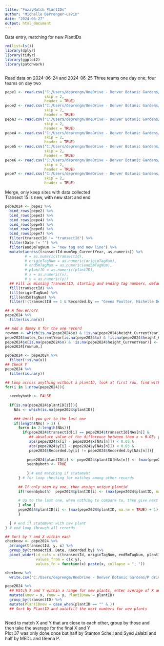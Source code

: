 ```yaml
---
title: "FuzzyMatch PlantIDs"
author: "Michelle DePrenger-Levin"
date: "2024-06-27"
output: html_document
---
```


Data entry, matching for new PlantIDs
```r

rm(list=ls()) 
library(dplyr)
library(tidyr)
library(ggplot2)
library(patchwork)



```


Read data on 2024-06-24 and 2024-06-25
Three teams one day one; four teams on day two  
```r

pepe1 <- read.csv("C:/Users/deprengm/OneDrive - Denver Botanic Gardens/P drive/hackathon/PePeTransplant/20240625_penstemon-penlandii_ArichLeah_csv.csv",
                  skip = 2,
                  header = TRUE)
pepe2 <- read.csv("C:/Users/deprengm/OneDrive - Denver Botanic Gardens/P drive/hackathon/PePeTransplant/20240625_penstemon-penlandii_GeenaMEDL_csv.csv",
                  skip = 2,
                  header = TRUE)
pepe3 <- read.csv("C:/Users/deprengm/OneDrive - Denver Botanic Gardens/P drive/hackathon/PePeTransplant/20240625_penstemon-penlandii_Mike Bone & Stanton Schell_csv.csv",
                  skip = 2,
                  header = TRUE)
pepe4 <- read.csv("C:/Users/deprengm/OneDrive - Denver Botanic Gardens/P drive/hackathon/PePeTransplant/20240625_penstemon-penlandii_Michael Guidi Brooke Washburn Syed Jalalzai_csv.csv",
                  skip = 2,
                  header = TRUE)
pepe5 <- read.csv("C:/Users/deprengm/OneDrive - Denver Botanic Gardens/P drive/hackathon/PePeTransplant/20240624_penstemon-penlandii_MBoneStanton_csv.csv",
                  skip = 2,
                  header = TRUE)
pepe6 <- read.csv("C:/Users/deprengm/OneDrive - Denver Botanic Gardens/P drive/hackathon/PePeTransplant/20240624_penstemon-penlandii_ArichLeah_csv.csv",
                  skip = 2,
                  header = TRUE)
pepe7 <- read.csv("C:/Users/deprengm/OneDrive - Denver Botanic Gardens/P drive/hackathon/PePeTransplant/20240624_penstemon-penlandii_GeenaMEDL_csv.csv",
                  skip = 2,
                  header = TRUE)

```


Merge, only keep sites with data collected    
Transect 15 is new, with new start and end
```r

pepe2024 <- pepe1 %>%
  bind_rows(pepe2) %>%
  bind_rows(pepe3) %>%
  bind_rows(pepe4) %>%
  bind_rows(pepe5) %>%
  bind_rows(pepe6) %>%
  bind_rows(pepe7) %>%
  filter(transectId != "transectId") %>%
  filter(Date != "") %>%
  filter(end5mTagNum != "new tag and new line") %>%
  mutate(across(transectId:numRep_CurrentYear, as.numeric)) %>%
         # = as.numeric(transectId),
         # originTagNum = as.numeric(originTagNum),
         # end5mTagNum = as.numeric(end5mTagNum),
         # plantID = as.numeric(plantID),
         # x = as.numeric(x),
         # y = as.numeric(y))
  ## Fill in missing TransectID, starting and ending tag numbers, defaults to replacing missing data from top to bottom
  fill(transectId) %>%
  fill(originTagNum) %>%
  fill(end5mTagNum) %>%
  filter(!(transectId == 1 & Recorded.by == "Geena Poulter, Michelle DePrenger-Levin")) 

## A few errors
pepe2024 %>%
  filter(is.na(x))

## Add a dummy X for the one record
rownum <- which(is.na(pepe2024$x) & !is.na(pepe2024$height_CurrentYear))
pepe2024$notes_CurrentYear[is.na(pepe2024$x) & !is.na(pepe2024$height_CurrentYear)] <- "Missing X, added placeholder 0.5"
pepe2024$x[is.na(pepe2024$x) & !is.na(pepe2024$height_CurrentYear)] <- 0.5
pepe2024[rownum,]

pepe2024 <- pepe2024 %>%
  filter(!is.na(x))
## Check Y
pepe2024 %>%
  filter(is.na(y))

## Loop across anything without a plantID, look at first row, find within +/-, do max plantID+1
for(i in 1:nrow(pepe2024)){
  
  seenbyboth <- FALSE
  
  if(is.na(pepe2024$plantID[i])){
    NAs <- which(is.na(pepe2024$plantID))
    
    ### Until you get to the last one
    if(length(NAs) > 1) {
      for(n in 2:length(NAs)){
        if(pepe2024$transectId[i] == pepe2024$transectId[NAs[n]] &
           ## absolute value of the difference between them x < 0.05; y < 0.03
           abs(pepe2024$x[i] - pepe2024$x[NAs[n]]) < 0.05 &
           abs(pepe2024$y[i] - pepe2024$y[NAs[n]]) < 0.03 & 
           pepe2024$Recorded.by[i] != pepe2024$Recorded.by[NAs[n]]){
          
          pepe2024$plantID[i] <- pepe2024$plantID[NAs[n]] <- (max(pepe2024$plantID, na.rm = TRUE) + 1)
          seenbyboth <- TRUE
          
          } # end matching if statement
      } # for loop checking for matches among other records
      
      ## If only seen by one, then assign unique plantid
      if(!seenbyboth)  pepe2024$plantID[i] <- (max(pepe2024$plantID, na.rm = TRUE) + 1)
      
      # Up to the last one, when nothing to compare to, then give next plantID number
      } else {
      pepe2024$plantID[i] <- (max(pepe2024$plantID, na.rm = TRUE) + 1) 
      }
    
  } # end if statement with new plant
} # end loop through all records

## Sort by Y and X within each
checknew <- pepe2024 %>%
  arrange(transectId, y, x) %>%
  group_by(transectId, Date, Recorded.by) %>%
  pivot_wider(id_cols = c(transectId, originTagNum, end5mTagNum, plantID), names_from = Recorded.by, 
              values_from = c(x:y),
              values_fn = function(x) paste(x, collapse = "; ")) 

checknew %>%
  write.csv("C:/Users/deprengm/OneDrive - Denver Botanic Gardens/P drive/hackathon/PePeTransplant/checkMatchingXY.csv")

pepe2024 %>%
  ## Match X and Y within a range for new plants, enter average of X and Y as final coordinates
  mutate(Xnew = x, Ynew = y, PlantIDnew = plantID) 
  group_by(transectID) %>%
  mutate(PlantIDnew = case_when(plantID == "" & ))
  ## Sort by PlantID and autofill the next numbers for new plants
  


```



Need to match X and Y that are close to each other, group by those and then take the average for the final X and Y   
Plot 37 was only done once but half by Stanton Schell and Syed Jalalzi and half by MEDL and Geena P. 
```r




```

